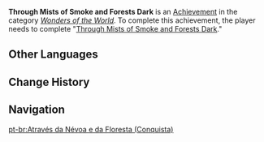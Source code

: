 {{Achievement Infobox
|title        = Through Mists of Smoke and Forests Dark
|id           = 84070
|order id     = 5049
|category     = Wonders of the World
|description  = Complete "[[Through Mists of Smoke and Forests Dark]]."
|requirements = 
|primogems    = 10
|tracking     = 
|quest        = Through Mists of Smoke and Forests Dark
|hidden       = 1
|type         = Quest
}}
'''Through Mists of Smoke and Forests Dark''' is an [[Achievement]] in the category ''[[Wonders of the World]]''. To complete this achievement, the player needs to complete "[[Through Mists of Smoke and Forests Dark]]."
<!--
==Gameplay Notes==

==Trivia==

==Video Guides==
{{EVT
|video1   = 
|caption1 = 
}}
-->
==Other Languages==
{{Transclude|Through Mists of Smoke and Forests Dark|Other Languages}}

==Change History==
{{Change History|3.0}}
<!--
==References==
{{Reflist}}
-->
==Navigation==
{{Achievement Navbox}}

[[pt-br:Através da Névoa e da Floresta (Conquista)]]